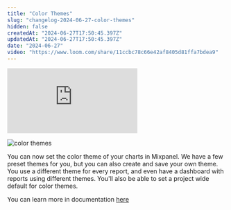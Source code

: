 ```yaml
---
title: "Color Themes"
slug: "changelog-2024-06-27-color-themes"
hidden: false
createdAt: "2024-06-27T17:50:45.397Z"
updatedAt: "2024-06-27T17:50:45.397Z"
date: "2024-06-27"
video: "https://www.loom.com/share/11ccbc78c66e42af8405d81ffa7bdea9"
---
```


<div style={{position: 'relative', paddingBottom: '64.90384615384616%', height: 0}}>
    <iframe src="https://www.loom.com/embed/11ccbc78c66e42af8405d81ffa7bdea9"
        frameBorder="0"
        webkitallowfullscreen="true" mozallowfullscreen="true" allowFullScreen
        style={{position: 'absolute', 'top': 0, 'left': 0, 'width': '100%', 'height': '100%'}}>
    </iframe>
</div>

![color themes](/changelog/color-themes.png)

You can now set the color theme of your charts in Mixpanel. We have a few preset themes for you, but you can also create and save your own theme. You use a different theme for every report, and even have a dashboard with reports using different themes. You'll also be able to set a project wide default for color themes.

You can learn more in documentation [here](/docs/features/chart-customization)
